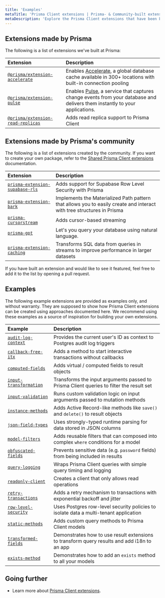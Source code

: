 ```yaml
---
title: 'Examples'
metaTitle: 'Prisma Client extensions | Prisma- & Community-built extensions and examples'
metaDescription: 'Explore the Prisma Client extensions that have been built by Prisma and its community'
---
```


## Extensions made by Prisma

The following is a list of extensions we've built at Prisma:

| Extension                                                                                    | Description                                                                                                                                              |
| :------------------------------------------------------------------------------------------- | :------------------------------------------------------------------------------------------------------------------------------------------------------- |
| [`@prisma/extension-accelerate`](https://www.npmjs.com/package/@prisma/extension-accelerate) | Enables [Accelerate](https://www.prisma.io/accelerate), a global database cache available in 300+ locations with built-in connection pooling             |
| [`@prisma/extension-pulse`](https://npmjs.com/package/@prisma/extension-pulse)               | Enables [Pulse](https://www.prisma.io/pulse), a service that captures change events from your database and delivers them instantly to your applications. |
| [`@prisma/extension-read-replicas`](https://github.com/prisma/extension-read-replicas)       | Adds read replica support to Prisma Client                                                                                                               |

## Extensions made by Prisma's community

The following is a list of extensions created by the community. If you want to create your own package, refer to the [Shared Prisma Client extensions](./shared-extensions) documentation.

| Extension                                                                                      | Description                                                                                                           |
| :--------------------------------------------------------------------------------------------- | :-------------------------------------------------------------------------------------------------------------------- |
| [`prisma-extension-supabase-rls`](https://github.com/dthyresson/prisma-extension-supabase-rls) | Adds support for Supabase Row Level Security with Prisma                                                              |
| [`prisma-extension-bark`](https://github.com/deptyped/prisma-extension-pagination)             | Implements the Materialized Path pattern that allows you to easily create and interact with tree structures in Prisma |
| [`prisma-cursorstream`](https://github.com/etabits/prisma-cursorstream)                        | Adds cursor-based streaming                                                                                           |
| [`prisma-gpt`](https://github.com/aliyeysides/prisma-gpt)                                      | Let's you query your database using natural language.                                                                 |
| [`prisma-extension-caching`](https://github.com/isaev-the-poetry/prisma-extension-caching)     | Transforms SQL data from queries in streams to improve performance in larger datasets                                 |

If you have built an extension and would like to see it featured, feel free to add it to the list by opening a pull request.

## Examples

<Admonition>

The following example extensions are provided as examples only, and without warranty. They are supposed to show how Prisma Client extensions can be created using approaches documented here. We recommend using these examples as a source of inspiration for building your own extensions.

</Admonition>

| Example                                                                                                     | Description                                                                                 |
| :---------------------------------------------------------------------------------------------------------- | :------------------------------------------------------------------------------------------ |
| [`audit-log-context`](https://github.com/prisma/prisma-client-extensions/tree/main/audit-log-context)       | Provides the current user's ID as context to Postgres audit log triggers                    |
| [`callback-free-itx`](https://github.com/prisma/prisma-client-extensions/tree/main/callback-free-itx)       | Adds a method to start interactive transactions without callbacks                           |
| [`computed-fields`](https://github.com/prisma/prisma-client-extensions/tree/main/computed-fields)           | Adds virtual / computed fields to result objects                                            |
| [`input-transformation`](https://github.com/prisma/prisma-client-extensions/tree/main/input-transformation) | Transforms the input arguments passed to Prisma Client queries to filter the result set     |
| [`input-validation`](https://github.com/prisma/prisma-client-extensions/tree/main/input-validation)         | Runs custom validation logic on input arguments passed to mutation methods                  |
| [`instance-methods`](https://github.com/prisma/prisma-client-extensions/tree/main/instance-methods)         | Adds Active Record-like methods like `save()` and `delete()` to result objects              |
| [`json-field-types`](https://github.com/prisma/prisma-client-extensions/tree/main/json-field-types)         | Uses strongly-typed runtime parsing for data stored in JSON columns                         |
| [`model-filters`](https://github.com/prisma/prisma-client-extensions/tree/main/model-filters)               | Adds reusable filters that can composed into complex `where` conditions for a model         |
| [`obfuscated-fields`](https://github.com/prisma/prisma-client-extensions/tree/main/obfuscated-fields)       | Prevents sensitive data (e.g. `password` fields) from being included in results             |
| [`query-logging`](https://github.com/prisma/prisma-client-extensions/tree/main/query-logging)               | Wraps Prisma Client queries with simple query timing and logging                            |
| [`readonly-client`](https://github.com/prisma/prisma-client-extensions/tree/main/readonly-client)           | Creates a client that only allows read operations                                           |
| [`retry-transactions`](https://github.com/prisma/prisma-client-extensions/tree/main/retry-transactions)     | Adds a retry mechanism to transactions with exponential backoff and jitter                  |
| [`row-level-security`](https://github.com/prisma/prisma-client-extensions/tree/main/row-level-security)     | Uses Postgres row-level security policies to isolate data a multi-tenant application        |
| [`static-methods`](https://github.com/prisma/prisma-client-extensions/tree/main/static-methods)             | Adds custom query methods to Prisma Client models                                           |
| [`transformed-fields`](https://github.com/prisma/prisma-client-extensions/tree/main/transformed-fields)     | Demonstrates how to use result extensions to transform query results and add i18n to an app |
| [`exists-method`](https://github.com/prisma/prisma-client-extensions/tree/main/exists-fn)                   | Demonstrates how to add an `exists` method to all your models                               |

## Going further

- Learn more about [Prisma Client extensions](/concepts/components/prisma-client/client-extensions).
